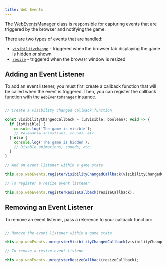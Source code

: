 ```yaml
---
title: Web Events
---
```



The [WebEventsManager](/api/classes/webeventsmanager) class is responsible for capturing events 
that are triggered by the browser and notifying the game.

There are two types of events that are handled:

- [`visibilitychange`](https://developer.mozilla.org/en-US/docs/Web/API/Document/visibilitychange_event) - triggered when the browser tab displaying the game is hidden or shown
- [`resize`](https://developer.mozilla.org/en-US/docs/Web/API/Window/resize_event) - triggered when the browser window is resized

## Adding an Event Listener

To add an event listener, you must first create a callback function that will be called when the event is triggered. 
Then, you can register the callback function with the `WebEventsManager` instance.

```js

// Create a visibility changed callback function

const visibilityChangedCallback = (isVisible: boolean): void => {
  if (isVisible) {
    console.log('The game is visible');
    // Re-enable animations, sounds, etc.
  } else {
    console.log('The game is hidden');
    // Disable animations, sounds, etc.
  }
}

// Add an event listener within a game state

this.app.webEvents.registerVisibilityChangedCallback(visibilityChangedCallback);

// To register a resize event listener

this.app.webEvents.registerResizeCallback(resizeCallback);

```

## Removing an Event Listener

To remove an event listener, pass a reference to your callback function:

```js

// Remove the event listener within a game state

this.app.webEvents.unregisterVisibilityChangedCallback(visibilityChangedCallback);

// To remove a resize event listener

this.app.webEvents.unregisterResizeCallback(resizeCallback);

```